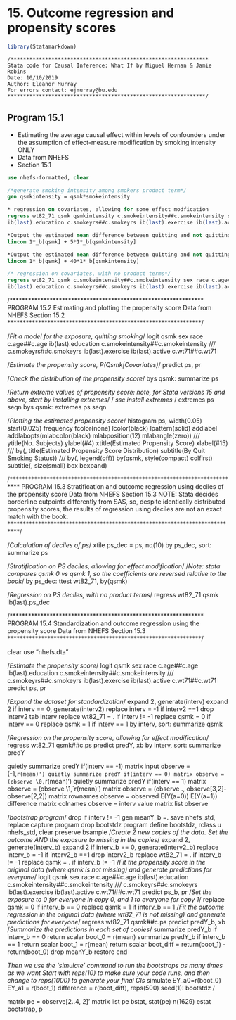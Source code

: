 # 15. Outcome regression and propensity scores{-}

```r
library(Statamarkdown)
```

```
/***************************************************************
Stata code for Causal Inference: What If by Miguel Hernan & Jamie Robins
Date: 10/10/2019
Author: Eleanor Murray 
For errors contact: ejmurray@bu.edu
***************************************************************/
```

## Program 15.1
- Estimating the average causal effect within levels of confounders under the assumption of effect-measure modification by smoking intensity ONLY 
- Data from NHEFS
- Section 15.1

```stata
use nhefs-formatted, clear
```

```stata
/*generate smoking intensity among smokers product term*/
gen qsmkintensity = qsmk*smokeintensity

* regression on covariates, allowing for some effect modfication
regress wt82_71 qsmk qsmkintensity c.smokeintensity##c.smokeintensity sex race c.age##c.age ///
ib(last).education c.smokeyrs##c.smokeyrs ib(last).exercise ib(last).active c.wt71##c.wt71 

*Output the estimated mean difference between quitting and not quitting value when smoke intensity = 5 cigarettes/ day*
lincom 1*_b[qsmk] + 5*1*_b[qsmkintensity] 

*Output the estimated mean difference between quitting and not quitting value when smoke intensity = 40 cigarettes/ day*
lincom 1*_b[qsmk] + 40*1*_b[qsmkintensity]

/* regression on covariates, with no product terms*/
regress wt82_71 qsmk c.smokeintensity##c.smokeintensity sex race c.age##c.age ///
ib(last).education c.smokeyrs##c.smokeyrs ib(last).exercise ib(last).active c.wt71##c.wt71 
```

/***************************************************************
PROGRAM 15.2
Estimating and plotting the propensity score
Data from NHEFS
Section 15.2
***************************************************************/

/*Fit a model for the exposure, quitting smoking*/
logit qsmk sex race c.age##c.age ib(last).education c.smokeintensity##c.smokeintensity ///
c.smokeyrs##c.smokeyrs ib(last).exercise ib(last).active c.wt71##c.wt71 

/*Estimate the propensity score, P(Qsmk|Covariates)*/
predict ps, pr

/*Check the distribution of the propensity score*/
bys qsmk: summarize ps 

/*Return extreme values of propensity score: note, for Stata versions 15 and above, start by installing extremes*/
/*
ssc install extremes 
*/
extremes ps seqn
bys qsmk: extremes ps seqn

/*Plotting the estimated propensity score*/
histogram ps, width(0.05) start(0.025) frequency fcolor(none) lcolor(black) lpattern(solid) addlabel addlabopts(mlabcolor(black) mlabposition(12) mlabangle(zero)) ///
ytitle(No. Subjects) ylabel(#4) xtitle(Estimated Propensity Score) xlabel(#15)  ///
by(, title(Estimated Propensity Score Distribution) subtitle(By Quit Smoking Status)) ///
by(, legend(off)) by(qsmk, style(compact)  colfirst) subtitle(, size(small) box bexpand)


/***************************************************************************
PROGRAM 15.3
Stratification and outcome regression using deciles of the propensity score
Data from NHEFS
Section 15.3
NOTE: Stata decides borderline cutpoints differently from SAS, 
so, despite identically distributed propensity scores, 
the results of regression using deciles are not an exact match with the book.
***************************************************************************/

/*Calculation of deciles of ps*/
xtile ps_dec = ps, nq(10)
by ps_dec, sort: summarize ps

/*Stratification on PS deciles, allowing for effect modification*/
/*Note: stata compares qsmk 0 vs qsmk 1, so the coefficients are reversed relative to the book*/
by ps_dec: ttest wt82_71, by(qsmk)

/*Regression on PS deciles, with no product terms*/
regress wt82_71 qsmk ib(last).ps_dec


/***************************************************************
PROGRAM 15.4
Standardization and outcome regression using the propensity score
Data from NHEFS
Section 15.3
***************************************************************/

clear
use "nhefs.dta"

/*Estimate the propensity score*/
logit qsmk sex race c.age##c.age ib(last).education c.smokeintensity##c.smokeintensity ///
c.smokeyrs##c.smokeyrs ib(last).exercise ib(last).active c.wt71##c.wt71 
predict ps, pr

/*Expand the dataset for standardization*/
expand 2, generate(interv)
expand 2 if interv == 0, generate(interv2)
replace interv = -1  if interv2 ==1
drop interv2 
tab interv
replace wt82_71 = . if interv != -1
replace qsmk = 0 if interv == 0
replace qsmk = 1 if interv == 1
by interv, sort: summarize qsmk

/*Regression on the propensity score, allowing for effect modification*/
regress wt82_71 qsmk##c.ps
predict predY, xb
by interv, sort: summarize predY

quietly summarize predY if(interv == -1)
matrix input observe = (-1,`r(mean)')
quietly summarize predY if(interv == 0)
matrix observe = (observe \0,`r(mean)')
quietly summarize predY if(interv == 1)
matrix observe = (observe \1,`r(mean)')
matrix observe = (observe \., observe[3,2]-observe[2,2]) 
matrix rownames observe = observed E(Y(a=0)) E(Y(a=1)) difference
matrix colnames observe = interv value
matrix list observe 

/*bootstrap program*/
drop if interv != -1
gen meanY_b =.
save nhefs_std, replace
capture program drop bootstdz
program define bootstdz, rclass
	u nhefs_std, clear
		preserve
		bsample 
		/*Create 2 new copies of the data. Set the outcome AND the exposure to missing in the copies*/
		expand 2, generate(interv_b)
		expand 2 if interv_b == 0, generate(interv2_b)
		replace interv_b = -1  if interv2_b ==1
		drop interv2_b
		replace wt82_71 = . if interv_b != -1
		replace qsmk = . if interv_b != -1
		/*Fit the propensity score in the original data (where qsmk is not missing) and generate predictions for everyone*/
		logit qsmk sex race c.age##c.age ib(last).education c.smokeintensity##c.smokeintensity ///
		c.smokeyrs##c.smokeyrs ib(last).exercise ib(last).active c.wt71##c.wt71 
		predict ps_b, pr
		/*Set the exposure to 0 for everyone in copy 0, and 1 to everyone for copy 1*/
		replace qsmk = 0 if interv_b == 0
		replace qsmk = 1 if interv_b == 1
		/*Fit the outcome regression in the original data (where wt82_71 is not missing) and generate predictions for everyone*/
		regress wt82_71 qsmk##c.ps
		predict predY_b, xb
		/*Summarize the predictions in each set of copies*/
		summarize predY_b if interv_b == 0
		return scalar boot_0 = r(mean)
		summarize predY_b if interv_b == 1
		return scalar boot_1 = r(mean)
		return scalar boot_diff = return(boot_1) - return(boot_0)
	drop meanY_b
	restore
end

*Then we use the 'simulate' command to run the bootstraps as many times as we want*
*Start with reps(10) to make sure your code runs, and then change to reps(1000) to generate your final CIs*
simulate EY_a0=r(boot_0) EY_a1 = r(boot_1) difference = r(boot_diff), reps(500) seed(1): bootstdz /

matrix pe = observe[2..4, 2]'
matrix list pe
bstat, stat(pe) n(1629) 
estat bootstrap, p

